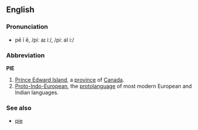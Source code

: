 ==English==
===Pronunciation===
*pē ī ē, /piː aɪ iː/, /pi: aI i:/

===Abbreviation===
'''PIE'''

# [[Prince Edward Island]], a [[province]] of [[Canada]].
# [[Proto-Indo-European]], the [[protolanguage]] of most modern European and Indian languages.

===See also===
*[[pie]]